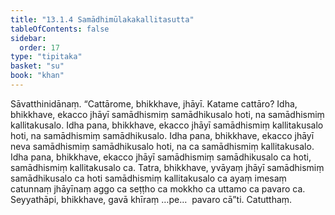 ```yaml
---
title: "13.1.4 Samādhimūlakakallitasutta"
tableOfContents: false
sidebar:
  order: 17
type: "tipitaka"
basket: "su"
book: "khan"
---
```



<DynamicBreadcrumb />

<Division number="665" book="khan">

<Paragraph number="1286" book="khan">
Sāvatthinidānaṃ. “Cattārome, bhikkhave, jhāyī. Katame cattāro? Idha, bhikkhave, ekacco jhāyī samādhismiṃ samādhikusalo hoti, na samādhismiṃ kallitakusalo. Idha pana, bhikkhave, ekacco jhāyī samādhismiṃ kallitakusalo hoti, na samādhismiṃ samādhikusalo. Idha pana, bhikkhave, ekacco jhāyī neva samādhismiṃ samādhikusalo hoti, na ca samādhismiṃ kallitakusalo. Idha pana, bhikkhave, ekacco jhāyī samādhismiṃ samādhikusalo ca hoti, samādhismiṃ kallitakusalo ca. Tatra, bhikkhave, yvāyaṃ jhāyī samādhismiṃ samādhikusalo ca hoti samādhismiṃ kallitakusalo ca ayaṃ imesaṃ catunnaṃ jhāyīnaṃ aggo ca seṭṭho ca mokkho ca uttamo ca pavaro ca. Seyyathāpi, bhikkhave, gavā khīraṃ …pe…  pavaro cā”ti.

</Paragraph>
</Division>

<Paragraph number="1287" type="center" book="khan">
Catutthaṃ.
</Paragraph>